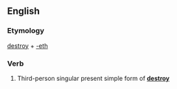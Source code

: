 ==English==

===Etymology===
[[destroy]] + [[-eth]]

===Verb===
{{infl|en|verb form}}

# {{archaic}} Third-person singular present simple form of '''[[destroy]]'''